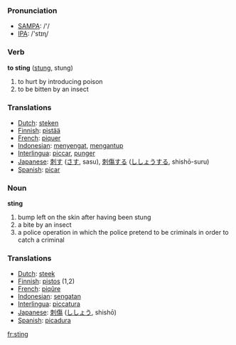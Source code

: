 === Pronunciation ===
*[[w:SAMPA|SAMPA]]: /'/
*[[w:IPA|IPA]]: /'stɪɳ/

=== Verb ===

'''to sting''' ([[stung]], stung)

# to hurt by introducing poison
# to be bitten by an insect

=== Translations ===
*[[Dutch]]: [[steken]]
*[[Finnish]]: [[pistää]]
*[[French]]: [[piquer]]
*[[Indonesian]]: [[sengat|menyengat]], [[antup|mengantup]]
*[[Interlingua]]: [[piccar]], [[punger]]
*[[Japanese]]: [[刺す]] ([[さす]], sasu), [[刺傷]]する ([[ししょう]]する, shishō-suru)
*[[Spanish]]: [[picar]]

=== Noun ===

'''sting'''

# bump left on the skin after having been stung
# a bite by an insect
# a police operation in which the police pretend to be criminals in order to catch a criminal

=== Translations ===
*[[Dutch]]: [[steek]]
*[[Finnish]]: [[pistos]] (1,2)
*[[French]]: [[piqûre]]
*[[Indonesian]]: [[sengat|sengatan]]
*[[Interlingua]]: [[piccatura]]
*[[Japanese]]: [[刺傷]] ([[ししょう]], shishō)
*[[Spanish]]: [[picadura]]

[[fr:sting]]